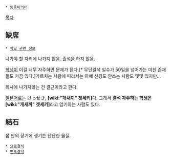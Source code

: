  * [[동음이의어]]

[[목차]]
== 缺席 ==
 * [[학교 관련 정보]]

나가야 할 자리에 나가지 않음. [[출석]]을 하지 않음.

[[학생]]이 이걸 너무 자주하면 문제가 된다.[* 무단결석 일수가 50일을 넘어가는 미친 존재들도 가끔 있다.]가르치는 사람에 따라서는 아예 신경도 안쓰는 사람도 몇몇 있지만... 

회사에 나가지않는 건 결근이라고 한다.

[[일본어]]로는 けっせき, '''[wiki:"개새끼" 겟세키]'''다. 그래서 '''결석 자주하는 학생은 [wiki:"개새끼" 겟세키]'''라고 암기하는 사람도 있다. 

== 結石 ==
몸 안의 장기에 생기는 단단한 물질. 

 * [[요로결석]]
 * [[편도결석]]
